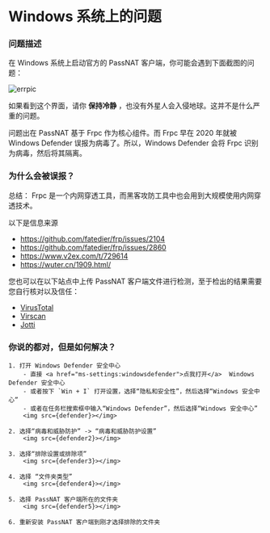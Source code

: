 

# Windows 系统上的问题

### 问题描述

在 Windows 系统上启动官方的 PassNAT 客户端，你可能会遇到下面截图的问题：

<img src={errpic} alt="errpic" />

如果看到这个界面，请你 **保持冷静** ，也没有外星人会入侵地球。这并不是什么严重的问题。

问题出在 PassNAT 基于 Frpc 作为核心组件。而 Frpc 早在 2020 年就被 Windows Defender 误报为病毒了。所以，Windows Defender 会将 Frpc 识别为病毒，然后将其隔离。

### 为什么会被误报？

总结： Frpc 是一个内网穿透工具，而黑客攻防工具中也会用到大规模使用内网穿透技术。

以下是信息来源

- https://github.com/fatedier/frp/issues/2104
- https://github.com/fatedier/frp/issues/2860
- https://www.v2ex.com/t/729614
- https://wuter.cn/1909.html/

您也可以在以下站点中上传 PassNAT 客户端文件进行检测，至于检出的结果需要您自行核对以及信任：

- [VirusTotal](https://www.virustotal.com/gui/file/7)
- [Virscan](www.virscan.org)
- [Jotti](https://virusscan.jotti.org/zh-CN)

### 你说的都对，但是如何解决？

<Tabs queryString="current">
  <TabItem value="defender-gui" label="Windows Defender GUI" default>

    1. 打开 Windows Defender 安全中心
        - 直接 <a href="ms-settings:windowsdefender">点我打开</a>  Windows Defender 安全中心
        - 或者按下 `Win + I` 打开设置，选择“隐私和安全性”，然后选择“Windows 安全中心”
        - 或者在任务栏搜索框中输入“Windows Defender”，然后选择“Windows 安全中心”
        <img src={defender}></img>

    2. 选择“病毒和威胁防护” -> “病毒和威胁防护设置”
        <img src={defender2}></img>

    3. 选择“排除设置或排除项”
        <img src={defender3}></img>

    4. 选择 “文件夹类型”
        <img src={defender4}></img>

    5. 选择 PassNAT 客户端所在的文件夹
        <img src={defender5}></img>

    6. 重新安装 PassNAT 客户端到刚才选择排除的文件夹

  </TabItem>

</Tabs>
